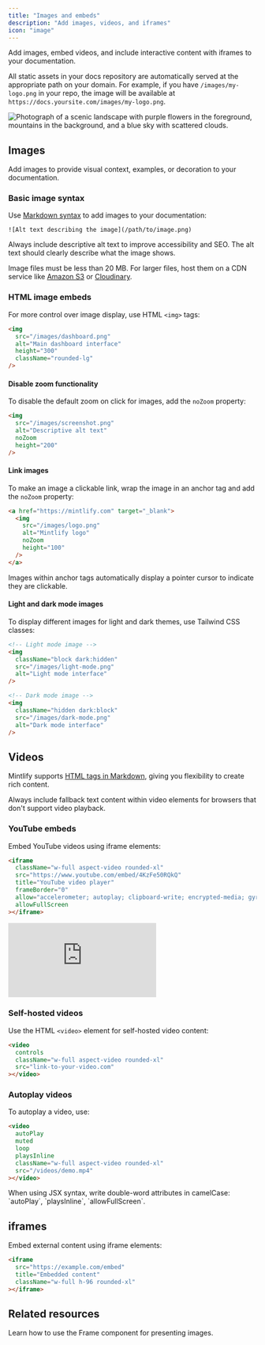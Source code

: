 ```yaml
---
title: "Images and embeds"
description: "Add images, videos, and iframes"
icon: "image"
---
```


Add images, embed videos, and include interactive content with iframes to your documentation.

All static assets in your docs repository are automatically served at the appropriate path on your domain. For example, if you have `/images/my-logo.png` in your repo, the image will be available at `https://docs.yoursite.com/images/my-logo.png`.

<Frame>
<img
  className="rounded-xl"
  src="https://mintlify-assets.b-cdn.net/bigbend.jpg"
  alt="Photograph of a scenic landscape with purple flowers in the foreground, mountains in the background, and a blue sky with scattered clouds."
/>
</Frame>

## Images

Add images to provide visual context, examples, or decoration to your documentation.

### Basic image syntax

Use [Markdown syntax](https://www.markdownguide.org/basic-syntax/#images) to add images to your documentation:

```mdx
![Alt text describing the image](/path/to/image.png)
```

<Tip>
  Always include descriptive alt text to improve accessibility and SEO. The alt text should clearly describe what the image shows.
</Tip>

Image files must be less than 20 MB. For larger files, host them on a CDN service like [Amazon S3](https://aws.amazon.com/s3) or [Cloudinary](https://cloudinary.com).

### HTML image embeds

For more control over image display, use HTML `<img>` tags:

```html
<img 
  src="/images/dashboard.png" 
  alt="Main dashboard interface"
  height="300"
  className="rounded-lg"
/>
```

#### Disable zoom functionality

To disable the default zoom on click for images, add the `noZoom` property:

```html highlight="4"
<img 
  src="/images/screenshot.png" 
  alt="Descriptive alt text"
  noZoom 
  height="200"
/>
```

#### Link images

To make an image a clickable link, wrap the image in an anchor tag and add the `noZoom` property:

```html
<a href="https://mintlify.com" target="_blank">
  <img 
    src="/images/logo.png" 
    alt="Mintlify logo"
    noZoom 
    height="100"
  />
</a>
```

<Note>
  Images within anchor tags automatically display a pointer cursor to indicate they are clickable.
</Note>

#### Light and dark mode images

To display different images for light and dark themes, use Tailwind CSS classes:

```html
<!-- Light mode image -->
<img 
  className="block dark:hidden" 
  src="/images/light-mode.png" 
  alt="Light mode interface"
/>

<!-- Dark mode image -->
<img 
  className="hidden dark:block" 
  src="/images/dark-mode.png" 
  alt="Dark mode interface"
/>
```

## Videos

Mintlify supports [HTML tags in Markdown](https://www.markdownguide.org/basic-syntax/#html), giving you flexibility to create rich content.

<Tip>
  Always include fallback text content within video elements for browsers that don't support video playback.
</Tip>

### YouTube embeds

Embed YouTube videos using iframe elements:

```html
<iframe
  className="w-full aspect-video rounded-xl"
  src="https://www.youtube.com/embed/4KzFe50RQkQ"
  title="YouTube video player"
  frameBorder="0"
  allow="accelerometer; autoplay; clipboard-write; encrypted-media; gyroscope; picture-in-picture"
  allowFullScreen
></iframe>
```

<Frame>
<iframe
  className="w-full aspect-video rounded-xl"
  src="https://www.youtube.com/embed/4KzFe50RQkQ"
  title="YouTube video player"
  frameBorder="0"
  allow="accelerometer; autoplay; clipboard-write; encrypted-media; gyroscope; picture-in-picture"
  allowFullScreen
></iframe>
</Frame>

### Self-hosted videos

Use the HTML `<video>` element for self-hosted video content:

```html
<video
  controls
  className="w-full aspect-video rounded-xl"
  src="link-to-your-video.com"
></video>
```

### Autoplay videos

To autoplay a video, use:

```html
<video
  autoPlay
  muted
  loop
  playsInline
  className="w-full aspect-video rounded-xl"
  src="/videos/demo.mp4"
></video>
```

<Note>
  When using JSX syntax, write double-word attributes in camelCase: `autoPlay`, `playsInline`, `allowFullScreen`.
</Note>

## iframes

Embed external content using iframe elements:

```html
<iframe 
  src="https://example.com/embed" 
  title="Embedded content"
  className="w-full h-96 rounded-xl"
></iframe>
```

## Related resources

<Card title="Frame component reference" icon="frame" horizontal href="/components/frames">
  Learn how to use the Frame component for presenting images.
</Card>
